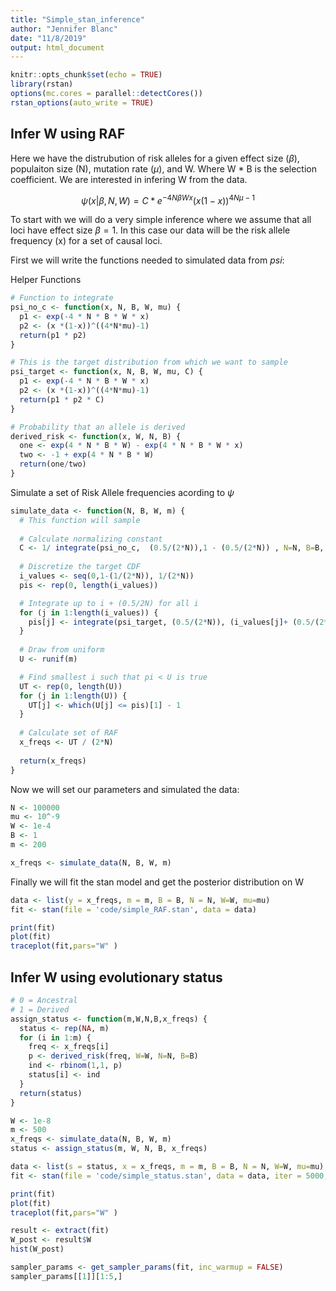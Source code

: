 ```yaml
---
title: "Simple_stan_inference"
author: "Jennifer Blanc"
date: "11/8/2019"
output: html_document
---
```


```r
knitr::opts_chunk$set(echo = TRUE)
library(rstan)
options(mc.cores = parallel::detectCores())
rstan_options(auto_write = TRUE)
```

## Infer W using RAF   


Here we have the distrubution of risk alleles for a given effect size $(\beta)$, populaiton size (N), mutation rate ($\mu$), and W. Where W * B is the selection coefficient. We are interested in infering W from the data. 

$$\psi(x|\beta, N,W) = C * e^{-4 N\beta W x} (x(1-x))^{4N\mu -1}$$

To start with we will do a very simple inference where we assume that all loci have effect size $\beta =1$. In this case our data will be the risk allele frequency (x) for a set of causal loci. 

First we will write the functions needed to simulated data from $psi$:  

Helper Functions
```r
# Function to integrate 
psi_no_c <- function(x, N, B, W, mu) {
  p1 <- exp(-4 * N * B * W * x)
  p2 <- (x *(1-x))^((4*N*mu)-1)
  return(p1 * p2)
}

# This is the target distribution from which we want to sample
psi_target <- function(x, N, B, W, mu, C) {
  p1 <- exp(-4 * N * B * W * x)
  p2 <- (x *(1-x))^((4*N*mu)-1)
  return(p1 * p2 * C)
}

# Probability that an allele is derived 
derived_risk <- function(x, W, N, B) {
  one <- exp(4 * N * B * W) - exp(4 * N * B * W * x)
  two <- -1 + exp(4 * N * B * W)
  return(one/two)
}
```

Simulate a set of Risk Allele frequencies acording to $\psi$
```r
simulate_data <- function(N, B, W, m) {
  # This function will sample 
  
  # Calculate normalizing constant 
  C <- 1/ integrate(psi_no_c,  (0.5/(2*N)),1 - (0.5/(2*N)) , N=N, B=B, W=W, mu=mu)$value
  
  # Discretize the target CDF 
  i_values <- seq(0,1-(1/(2*N)), 1/(2*N))
  pis <- rep(0, length(i_values))

  # Integrate up to i + (0.5/2N) for all i 
  for (j in 1:length(i_values)) {
    pis[j] <- integrate(psi_target, (0.5/(2*N)), (i_values[j]+ (0.5/(2*N))), N=N, B=B, W=W, mu=mu, C=C)$value
  }
  
  # Draw from uniform
  U <- runif(m)

  # Find smallest i such that pi < U is true
  UT <- rep(0, length(U))
  for (j in 1:length(U)) {
    UT[j] <- which(U[j] <= pis)[1] - 1
  }
  
  # Calculate set of RAF 
  x_freqs <- UT / (2*N)
  
  return(x_freqs)
}
```

Now we will set our parameters and simulated the data:  
```r
N <- 100000
mu <- 10^-9 
W <- 1e-4
B <- 1
m <- 200

x_freqs <- simulate_data(N, B, W, m)
```

Finally we will fit the stan model and get the posterior distribution on W  
```r
data <- list(y = x_freqs, m = m, B = B, N = N, W=W, mu=mu)
fit <- stan(file = 'code/simple_RAF.stan', data = data)
```

```r
print(fit)
plot(fit)
traceplot(fit,pars="W" )
```


## Infer W using evolutionary status  
```r
# 0 = Ancestral 
# 1 = Derived 
assign_status <- function(m,W,N,B,x_freqs) {
  status <- rep(NA, m)
  for (i in 1:m) {
    freq <- x_freqs[i]
    p <- derived_risk(freq, W=W, N=N, B=B)
    ind <- rbinom(1,1, p)
    status[i] <- ind
  }
  return(status)
}
```

```r
W <- 1e-8
m <- 500
x_freqs <- simulate_data(N, B, W, m)
status <- assign_status(m, W, N, B, x_freqs)
```

```r
data <- list(s = status, x = x_freqs, m = m, B = B, N = N, W=W, mu=mu)
fit <- stan(file = 'code/simple_status.stan', data = data, iter = 5000, init = 1e-8)
```

```r
print(fit)
plot(fit)
traceplot(fit,pars="W" )
```

```r
result <- extract(fit)
W_post <- result$W
hist(W_post)

sampler_params <- get_sampler_params(fit, inc_warmup = FALSE)
sampler_params[[1]][1:5,]
```


